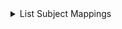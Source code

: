 
<details>
<summary>List Subject Mappings</summary>
<Tabs>
<TabItem value="go" label="Go">

```go
package main

import (
	"context"
	"log"

	"github.com/opentdf/platform/protocol/go/policy/subjectmapping"
	"github.com/opentdf/platform/sdk"
)

func main() {

	platformEndpoint := "http://localhost:9002"

	// Create a new client
	client, err := sdk.New(
		platformEndpoint,
		sdk.WithClientCredentials("opentdf", "secret", nil),
	)

	if err != nil {
		log.Fatal(err)
	}

	// List Subject Mapping

	subjectmappings, err := client.SubjectMapping.ListSubjectMappings(context.Background(), &subjectmapping.ListSubjectMappingsRequest{})
	if err != nil {
		log.Fatal(err)
	}

	for _, sm := range subjectmappings.GetSubjectMappings() {
		log.Printf("Subject Mapping: %s", sm.GetId())
	}
}

```

</TabItem>
<TabItem value="java" label="Java">

```java
package io.opentdf.platform;
import io.opentdf.platform.sdk.*;

import java.util.concurrent.ExecutionException;

import io.opentdf.platform.policy.subjectmapping.*;
import io.opentdf.platform.policy.SubjectMapping;

import java.util.List;

public class ListSubjectMappings {
    public static void main(String[] args) throws ExecutionException, InterruptedException{

        String clientId = "opentdf";
        String clientSecret = "secret";
        String platformEndpoint = "localhost:8080";

        SDKBuilder builder = new SDKBuilder();
        SDK sdk = builder.platformEndpoint(platformEndpoint)
                .clientSecret(clientId, clientSecret).useInsecurePlaintextConnection(true)
                .build();
    
        ListSubjectMappingsRequest request = ListSubjectMappingsRequest.newBuilder().build();

        ListSubjectMappingsResponse resp = sdk.getServices().subjectMappings().listSubjectMappings(request).get();

        List<SubjectMapping> sms = resp.getSubjectMappingsList();

        System.out.println(sms.size());
        System.out.println(sms.get(0).getId());
    }
}
```

</TabItem>
<TabItem value="js" label="Javascript">

```javascript
```

</TabItem>
</Tabs>
</details>